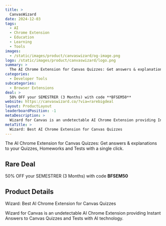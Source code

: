 ```yaml
---
title: >
  CanvasWizard
date: 2024-12-03
tags:
  - AI
  - Chrome Extension
  - Education
  - Learning
  - Tools
images:
  - /static/images/product/canvaswizard/og-image.png
logo: /static/images/product/canvaswizard/logo.png
summary: >
  The AI Chrome Extension for Canvas Quizzes: Get answers & explanations to your Quizzes, Homeworks and Tests with a single click.
categories:
  - Developer Tools
subcategories:
  - Browser Extensions
deal: >
  50% OFF your SEMESTRER (3 Months) with code **BFSEM50**
website: https://canvaswizard.co/?via=rarebigdeal
layout: ProductLayout
leaderboardPosition: -1
metaDescription: >
  Wizard for Canvas is an undetectable AI Chrome Extension providing Instant Answers to Canvas Quizzes and Tests with AI technology.
metaTitle: >
  Wizard: Best AI Chrome Extension for Canvas Quizzes
---
```

The AI Chrome Extension for Canvas Quizzes: Get answers & explanations to your Quizzes, Homeworks and Tests with a single click.

## Rare Deal

50% OFF your SEMESTRER (3 Months) with code **BFSEM50**

## Product Details

Wizard: Best AI Chrome Extension for Canvas Quizzes

Wizard for Canvas is an undetectable AI Chrome Extension providing Instant Answers to Canvas Quizzes and Tests with AI technology.
